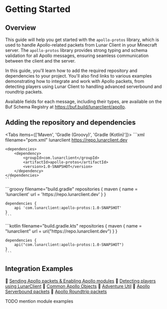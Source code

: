 
# Getting Started

## Overview

This guide will help you get started with the `apollo-protos` library, which is used to handle Apollo-related packets from Lunar Client in your Minecraft server. The `apollo-protos` library provides strong typing and schema validation for all Apollo messages, ensuring seamless communication between the client and the server.

In this guide, you'll learn how to add the required repository and dependencies to your project. You'll also find links to various examples demonstrating how to integrate and work with Apollo packets, from detecting players using Lunar Client to handling advanced serverbound and roundtrip packets.

Available fields for each message, including their types, are available on the Buf Schema Registry at https://buf.build/lunarclient/apollo.

## Adding the repository and dependencies

<Tabs items={['Maven', 'Gradle (Groovy)', 'Gradle (Kotlin)']}>
  <Tab>
    ```xml filename="pom.xml"
    <repositories>
        <repository>
            <id>lunarclient</id>
            <url>https://repo.lunarclient.dev</url>
        </repository>
    </repositories>

    <dependencies>
        <dependency>
            <groupId>com.lunarclient</groupId>
            <artifactId>apollo-protos</artifactId>
            <version>1.0-SNAPSHOT</version>
        </dependency>
    </dependencies>
    ```
  </Tab>
  <Tab>
    ```groovy filename="build.gradle"
    repositories {
        maven {
            name = 'lunarclient'
            url = 'https://repo.lunarclient.dev'
        }
    }

    dependencies {
        api 'com.lunarclient:apollo-protos:1.0-SNAPSHOT'
    }
    ```
  </Tab>
  <Tab>
    ```kotlin filename="build.gradle.kts"
    repositories {
        maven {
            name = "lunarclient"
            url = uri("https://repo.lunarclient.dev")
        }
    }

    dependencies {
        api("com.lunarclient:apollo-protos:1.0-SNAPSHOT")
    }
    ```
  </Tab>
</Tabs>

## Integration Examples

🔗 [Sending Apollo packets & Enabling Apollo modules](apollo/developers/lightweight/protobuf/packet-util)
🔗 [Detecting players using LunarClient](apollo/developers/lightweight/protobuf/player-detection)
🔗 [Common Apollo Objects](apollo/developers/lightweight/protobuf/object-util)
🔗 [Adventure Util](apollo/developers/lightweight/protobuf/adventure-util)
🔗 [Apollo Serverbound packets](apollo/developers/lightweight/protobuf/serverbound-packets)
🔗 [Apollo Roundtrip packets](apollo/developers/lightweight/protobuf/roundtrip-packets)

TODO mention module examples
